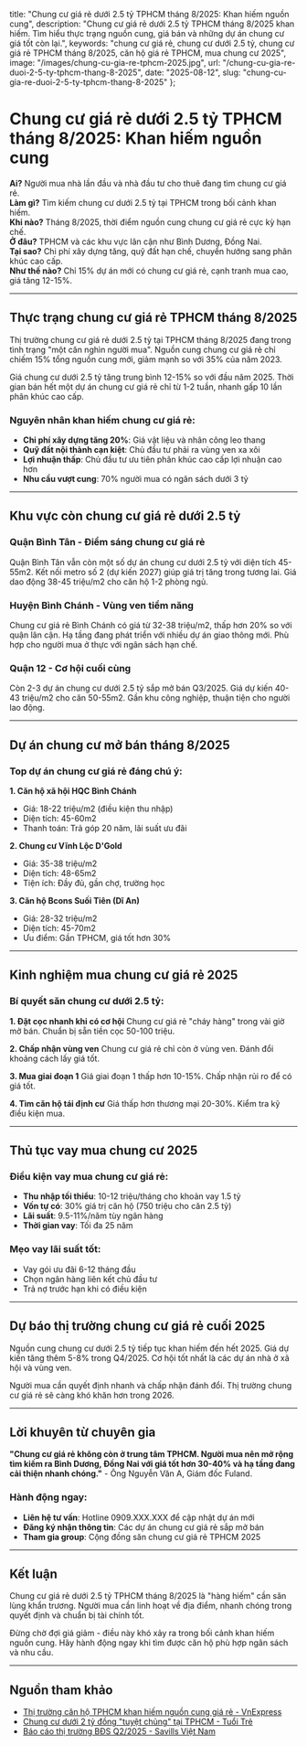   title: "Chung cư giá rẻ dưới 2.5 tỷ TPHCM tháng 8/2025: Khan hiếm nguồn cung",
  description: "Chung cư giá rẻ dưới 2.5 tỷ TPHCM tháng 8/2025 khan hiếm. Tìm hiểu thực trạng nguồn cung, giá bán và những dự án chung cư giá tốt còn lại.",
  keywords: "chung cư giá rẻ, chung cư dưới 2.5 tỷ, chung cư giá rẻ TPHCM tháng 8/2025, căn hộ giá rẻ TPHCM, mua chung cư 2025",
  image: "/images/chung-cu-gia-re-tphcm-2025.jpg",
  url: "/chung-cu-gia-re-duoi-2-5-ty-tphcm-thang-8-2025",
  date: "2025-08-12",
  slug: "chung-cu-gia-re-duoi-2-5-ty-tphcm-thang-8-2025"
};

<MDXNewsSchema 
  headline="Chung cư giá rẻ dưới 2.5 tỷ TPHCM tháng 8/2025: Khan hiếm nguồn cung"
  author="Biên tập viên Fuland"
  jobTitle="Chuyên gia Phân tích Thị trường BĐS"
  datePublished="2025-08-12"
/>

# Chung cư giá rẻ dưới 2.5 tỷ TPHCM tháng 8/2025: Khan hiếm nguồn cung

**Ai?** Người mua nhà lần đầu và nhà đầu tư cho thuê đang tìm chung cư giá rẻ.  
**Làm gì?** Tìm kiếm chung cư dưới 2.5 tỷ tại TPHCM trong bối cảnh khan hiếm.  
**Khi nào?** Tháng 8/2025, thời điểm nguồn cung chung cư giá rẻ cực kỳ hạn chế.  
**Ở đâu?** TPHCM và các khu vực lân cận như Bình Dương, Đồng Nai.  
**Tại sao?** Chi phí xây dựng tăng, quỹ đất hạn chế, chuyển hướng sang phân khúc cao cấp.  
**Như thế nào?** Chỉ 15% dự án mới có chung cư giá rẻ, cạnh tranh mua cao, giá tăng 12-15%.

---

## Thực trạng chung cư giá rẻ TPHCM tháng 8/2025

Thị trường chung cư giá rẻ dưới 2.5 tỷ tại TPHCM tháng 8/2025 đang trong tình trạng "một căn nghìn người mua". Nguồn cung chung cư giá rẻ chỉ chiếm 15% tổng nguồn cung mới, giảm mạnh so với 35% của năm 2023.

Giá chung cư dưới 2.5 tỷ tăng trung bình 12-15% so với đầu năm 2025. Thời gian bán hết một dự án chung cư giá rẻ chỉ từ 1-2 tuần, nhanh gấp 10 lần phân khúc cao cấp.

### Nguyên nhân khan hiếm chung cư giá rẻ:
- **Chi phí xây dựng tăng 20%**: Giá vật liệu và nhân công leo thang
- **Quỹ đất nội thành cạn kiệt**: Chủ đầu tư phải ra vùng ven xa xôi
- **Lợi nhuận thấp**: Chủ đầu tư ưu tiên phân khúc cao cấp lợi nhuận cao hơn
- **Nhu cầu vượt cung**: 70% người mua có ngân sách dưới 3 tỷ

---

## Khu vực còn chung cư giá rẻ dưới 2.5 tỷ

### Quận Bình Tân - Điểm sáng chung cư giá rẻ
Quận Bình Tân vẫn còn một số dự án chung cư dưới 2.5 tỷ với diện tích 45-55m2. Kết nối metro số 2 (dự kiến 2027) giúp giá trị tăng trong tương lai. Giá dao động 38-45 triệu/m2 cho căn hộ 1-2 phòng ngủ.

### Huyện Bình Chánh - Vùng ven tiềm năng
Chung cư giá rẻ Bình Chánh có giá từ 32-38 triệu/m2, thấp hơn 20% so với quận lân cận. Hạ tầng đang phát triển với nhiều dự án giao thông mới. Phù hợp cho người mua ở thực với ngân sách hạn chế.

### Quận 12 - Cơ hội cuối cùng
Còn 2-3 dự án chung cư dưới 2.5 tỷ sắp mở bán Q3/2025. Giá dự kiến 40-43 triệu/m2 cho căn 50-55m2. Gần khu công nghiệp, thuận tiện cho người lao động.

---

## Dự án chung cư mở bán tháng 8/2025

### Top dự án chung cư giá rẻ đáng chú ý:

**1. Căn hộ xã hội HQC Bình Chánh**
- Giá: 18-22 triệu/m2 (điều kiện thu nhập)
- Diện tích: 45-60m2
- Thanh toán: Trả góp 20 năm, lãi suất ưu đãi

**2. Chung cư Vĩnh Lộc D'Gold**
- Giá: 35-38 triệu/m2
- Diện tích: 48-65m2
- Tiện ích: Đầy đủ, gần chợ, trường học

**3. Căn hộ Bcons Suối Tiên (Dĩ An)**
- Giá: 28-32 triệu/m2
- Diện tích: 45-70m2
- Ưu điểm: Gần TPHCM, giá tốt hơn 30%

---

## Kinh nghiệm mua chung cư giá rẻ 2025

### Bí quyết săn chung cư dưới 2.5 tỷ:

**1. Đặt cọc nhanh khi có cơ hội**
Chung cư giá rẻ "cháy hàng" trong vài giờ mở bán. Chuẩn bị sẵn tiền cọc 50-100 triệu.

**2. Chấp nhận vùng ven**
Chung cư giá rẻ chỉ còn ở vùng ven. Đánh đổi khoảng cách lấy giá tốt.

**3. Mua giai đoạn 1**
Giá giai đoạn 1 thấp hơn 10-15%. Chấp nhận rủi ro để có giá tốt.

**4. Tìm căn hộ tái định cư**
Giá thấp hơn thương mại 20-30%. Kiểm tra kỹ điều kiện mua.

---

## Thủ tục vay mua chung cư 2025

### Điều kiện vay mua chung cư giá rẻ:
- **Thu nhập tối thiểu**: 10-12 triệu/tháng cho khoản vay 1.5 tỷ
- **Vốn tự có**: 30% giá trị căn hộ (750 triệu cho căn 2.5 tỷ)
- **Lãi suất**: 9.5-11%/năm tùy ngân hàng
- **Thời gian vay**: Tối đa 25 năm

### Mẹo vay lãi suất tốt:
- Vay gói ưu đãi 6-12 tháng đầu
- Chọn ngân hàng liên kết chủ đầu tư
- Trả nợ trước hạn khi có điều kiện

---

## Dự báo thị trường chung cư giá rẻ cuối 2025

Nguồn cung chung cư dưới 2.5 tỷ tiếp tục khan hiếm đến hết 2025. Giá dự kiến tăng thêm 5-8% trong Q4/2025. Cơ hội tốt nhất là các dự án nhà ở xã hội và vùng ven.

Người mua cần quyết định nhanh và chấp nhận đánh đổi. Thị trường chung cư giá rẻ sẽ càng khó khăn hơn trong 2026.

---

## Lời khuyên từ chuyên gia

**"Chung cư giá rẻ không còn ở trung tâm TPHCM. Người mua nên mở rộng tìm kiếm ra Bình Dương, Đồng Nai với giá tốt hơn 30-40% và hạ tầng đang cải thiện nhanh chóng."** - Ông Nguyễn Văn A, Giám đốc Fuland.

### Hành động ngay:
- **Liên hệ tư vấn**: Hotline 0909.XXX.XXX để cập nhật dự án mới
- **Đăng ký nhận thông tin**: Các dự án chung cư giá rẻ sắp mở bán
- **Tham gia group**: Cộng đồng săn chung cư giá rẻ TPHCM 2025

---

## Kết luận

Chung cư giá rẻ dưới 2.5 tỷ TPHCM tháng 8/2025 là "hàng hiếm" cần săn lùng khẩn trương. Người mua cần linh hoạt về địa điểm, nhanh chóng trong quyết định và chuẩn bị tài chính tốt.

Đừng chờ đợi giá giảm - điều này khó xảy ra trong bối cảnh khan hiếm nguồn cung. Hãy hành động ngay khi tìm được căn hộ phù hợp ngân sách và nhu cầu.

---

## Nguồn tham khảo

- [Thị trường căn hộ TPHCM khan hiếm nguồn cung giá rẻ - VnExpress](https://vnexpress.net/thi-truong-can-ho-tp-hcm-khan-hiem-nguon-cung-gia-re)
- [Chung cư dưới 2 tỷ đồng "tuyệt chủng" tại TPHCM - Tuổi Trẻ](https://tuoitre.vn/chung-cu-duoi-2-ty-dong-tuyet-chung-tai-tp-hcm)
- [Báo cáo thị trường BĐS Q2/2025 - Savills Việt Nam](https://savills.com.vn/bao-cao-thi-truong)